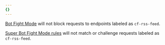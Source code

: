 ```yaml
---
{}
---
```


[Bot Fight Mode](/bots/get-started/free/) will not block requests to endpoints labeled as `cf-rss-feed`.

[Super Bot Fight Mode rules](/bots/get-started/pro/#ruleset-engine) will not match or challenge requests labeled as `cf-rss-feed`.